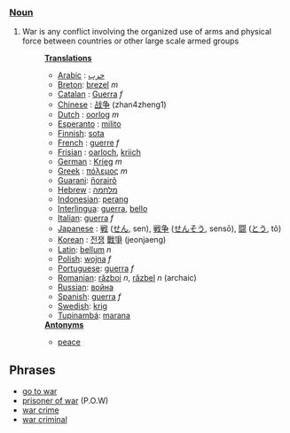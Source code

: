 ===[[Noun]]===
#War is any conflict involving the organized use of arms and physical force between countries or other large scale armed groups
#:'''[[Translation]]s'''
#:*[[Arabic]] : [[حرب]]
#:*[[Breton]]: [[brezel]] ''m''
#:*[[Catalan]] : [[Guerra]] ''f''
#:*[[Chinese]] : [[战争]] (zhan4zheng1)
#:*[[Dutch]] : [[oorlog]] ''m''
#:*[[Esperanto]] : [[milito]]
#:*[[Finnish]]: [[sota]]
#:*[[French]] : [[guerre]] ''f''
#:*[[Frisian]] : [[oarloch]], [[kriich]]
#:*[[German]] : [[Krieg]] ''m''
#:*[[Greek]] : [[πόλεμος]] ''m''
#:*[[Guarani]]: [[ñorairõ]]
#:*[[Hebrew]] : [[מלחמה]]
#:*[[Indonesian]]: [[perang]]
#:*[[Interlingua]]: [[guerra]], [[bello]]
#:*[[Italian]]: [[guerra]] ''f''
#:*[[Japanese]] : [[戦]] ([[せん]], sen), [[戦争]] ([[せんそう]], sensō), [[闘]] ([[とう]], tô)
#:*[[Korean]] : [[전쟁]] [[戰爭]] (jeonjaeng)
#:*[[Latin]]: [[bellum]] ''n''
#:*[[Polish]]: [[wojna]] ''f''
#:*[[Portuguese]]: [[guerra]] ''f''
#:*[[Romanian]]: [[război]] ''n'', [[răzbel]] ''n'' (archaic)
#:*[[Russian]]: [[война]]
#:*[[Spanish]]: [[guerra]] ''f''
#:*[[Swedish]]: [[krig]]
#:*[[Tupinambá]]: [[marana]]
#:'''[[Antonym]]s'''
#:*[[peace]]

== Phrases ==

*[[go to war]]
*[[prisoner of war]] (P.O.W)
*[[war crime]]
*[[war criminal]]
